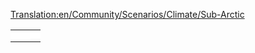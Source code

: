 [[Translation:en/Community/Scenarios/Climate/Sub-Arctic]]
{{en/Community/Scenarios/Scenarios by setting}}

{|
|-
|style="border:none;background:white"|
{{Page:en/Community/Scenarios/Snowy Highlands}}

|style="border:none;background:white"|
{{Page:en/Community/Scenarios/Iceland}}

|style="border:none;background:white"|
{{Page:en/Community/Scenarios/Climb up the Mountains}}

|-
|style="border:none;background:white"|
{{Page:en/Community/Scenarios/Arctic Industrial 2007}}

|style="border:none;background:white"|
{{Page:en/Community/Scenarios/Dale of Scandy}}

|style="border:none;background:white"|
{{Page:en/Community/Scenarios/Whistler}}

|-
|style="border:none;background:white"|
{{Page:en/Community/Scenarios/Home Delivery}}

|style="border:none;background:white"|
{{Page:en/Community/Scenarios/UltimaV Britannia}}
|}